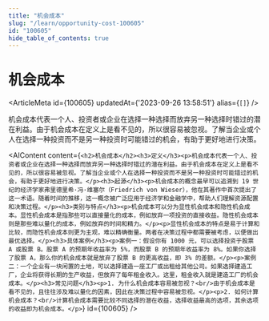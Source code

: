 ```yaml
---
title: "机会成本"
slug: "/learn/opportunity-cost-100605"
id: "100605"
hide_table_of_contents: true
---
```



# 机会成本

<ArticleMeta id={100605} updatedAt={'2023-09-26 13:58:51'} alias={`[]`} />
<div className='border-solid border-b border-t-0 my-4 border-[var(--ifm-color-gray-300)]' />

机会成本代表一个人、投资者或企业在选择一种选择而放弃另一种选择时错过的潜在利益。由于机会成本在定义上是看不见的，所以很容易被忽视。了解当企业或个人在选择一种投资而不是另一种投资时可能错过的机会，有助于更好地进行决策。

<AIContent content={`<h2>机会成本</h2><h3>定义</h3><p>机会成本代表一个人、投资者或企业在选择一种选择而放弃另一种选择时错过的潜在利益。由于机会成本在定义上是看不见的，所以很容易被忽视。了解当企业或个人在选择一种投资而不是另一种投资时可能错过的机会，有助于更好地进行决策。</p><h3>起源</h3><p>机会成本的概念最早可以追溯到 19 世纪的经济学家弗里德里希·冯·维塞尔（Friedrich von Wieser），他在其著作中首次提出了这一术语。随着时间的推移，这一概念被广泛应用于经济学和金融学中，帮助人们理解资源配置和决策过程。</p><h3>类别与特点</h3><p>机会成本可以分为显性机会成本和隐性机会成本。显性机会成本是指那些可以直接量化的成本，例如放弃一项投资的直接收益。隐性机会成本则是那些难以量化的成本，例如放弃的时间和精力。</p><p>显性机会成本的特点是易于计算和比较，而隐性机会成本则更为主观，难以精确衡量。两者在决策过程中都需要被考虑，以便做出最优选择。</p><h3>具体案例</h3><p>案例一：假设你有 1000 元，可以选择投资于股票 A 或股票 B。股票 A 的预期年收益率为 5%，而股票 B 的预期年收益率为 8%。如果你选择了股票 A，那么你的机会成本就是放弃了股票 B 的更高收益，即 3% 的差额。</p><p>案例二：一个企业有一块闲置的土地，可以选择建造一座工厂或出租给其他公司。如果选择建造工厂，企业将获得长期的生产收益，但放弃了每年租金收入。这里，租金收入就是建造工厂的机会成本。</p><h3>常见问题</h3><p>1. 为什么机会成本容易被忽视？<br/>由于机会成本是看不见的，且往往涉及难以量化的因素，因此在决策过程中容易被忽视。</p><p>2. 如何计算机会成本？<br/>计算机会成本需要比较不同选择的潜在收益，选择收益最高的选项，其余选项的收益即为机会成本。</p>`} id={100605} />
